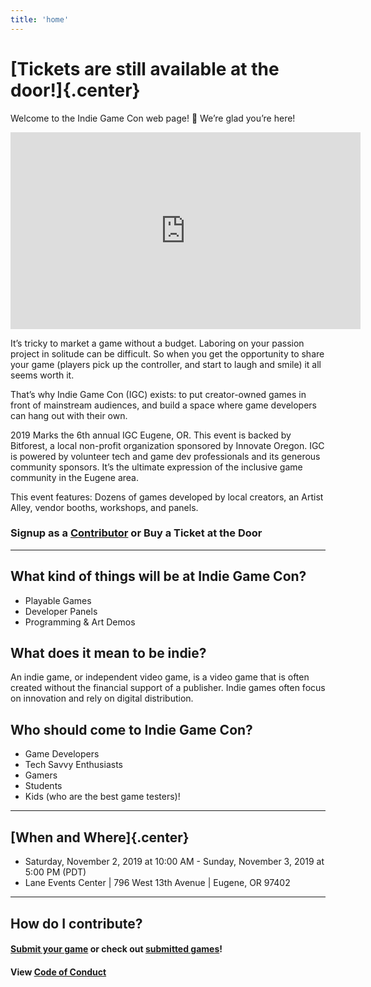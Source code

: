 ```yaml
---
title: 'home'
---
```

# [Tickets are still available at the door!]{.center}

Welcome to the Indie Game Con web page! 🎉 We’re glad you’re here!

<iframe width="560" height="315" src="https://www.youtube-nocookie.com/embed/cOagQX87SCI" frameborder="0" allow="accelerometer; autoplay; encrypted-media; gyroscope; picture-in-picture" allowfullscreen></iframe>

It’s tricky to market a game without a budget. Laboring on your passion project in solitude can be difficult. So when you get the opportunity to share your game (players pick up the controller, and start to laugh and smile) it all seems worth it.

That’s why Indie Game Con (IGC) exists: to put creator-owned games in front of mainstream audiences, and build a space where game developers can hang out with their own. 

2019 Marks the 6th annual IGC Eugene, OR.  This event is backed by Bitforest, a local non-profit organization sponsored by Innovate Oregon.  IGC is powered by volunteer tech and game dev professionals and its generous community sponsors.  It’s the ultimate expression of the inclusive game community in the Eugene area.

This event features: Dozens of games developed by local creators, an Artist Alley, vendor booths, workshops, and panels. 

### Signup as a [Contributor](/developers) or Buy a Ticket at the Door

---

## What kind of things will be at Indie Game Con?

- Playable Games
- Developer Panels
- Programming & Art Demos

## What does it mean to be indie?

An indie game, or independent video game, is a video game that is often created without the financial support of a publisher. Indie games often focus on innovation and rely on digital distribution.

## Who should come to Indie Game Con?

- Game Developers
- Tech Savvy Enthusiasts
- Gamers
- Students
- Kids (who are the best game testers)!

---

## [When and Where]{.center}

- Saturday, November 2, 2019 at 10:00 AM - Sunday, November 3, 2019 at 5:00 PM (PDT)
- Lane Events Center | 796 West 13th Avenue | Eugene, OR 97402

---

## How do I contribute?

#### [Submit your game](/developers) or check out [submitted games](/games)!

#### View [Code of Conduct](/codeOfConduct)

